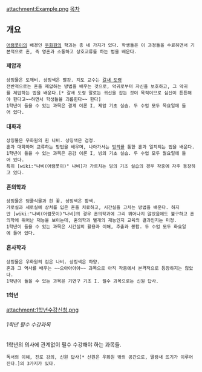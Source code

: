 attachment:Example.png
[[목차]]

== 개요 ==
 [[어렴풋이]]의 배경인 [[우화원]]의 학과는 총 네 가지가 있다. 학생들은 이 과정들을 수료하면서 기본적으로 혼, 즉 영혼과 소통하고 상호교류를 하는 법을 배운다. 

==== 제압과 ====
 상징물은 도깨비. 상징색은 빨강. 지도 교수는 [[갈새 도령]]
 전반적으로는 혼을 제압하는 방법을 배우는 것으로, 악귀로부터 자신을 보호하고, 그 악귀를 제압하는 법을 배운다.[* 갈새 도령 말로는 귀신을 잡는 것이 목적이므로 심신이 튼튼해야 한다고~~하면서 학생들을 괴롭힌다~~ 한다]
 1학년이 들을 수 있는 과목은 결계 이론 I, 제압 기초 실습. 두 수업 모두 목요일에 들어 있다.

==== 대화과 ====
 상징물은 우화원의 흰 나비. 상징색은 검정.
 혼과 대화하며 교류하는 방법을 배우며, 나아가서는 [[빙의]]를 통한 혼과 일치되는 법을 배운다.
 1학년이 들을 수 있는 과목은 공감 이론 I, 빙의 기초 실습. 두 수업 모두 월요일에 들어 있다. 
 특히 [wiki:"나비(어렴풋이)" 나비]가 가르치는 빙의 기초 실습의 경우 작중에 자주 등장하고 있다.

==== 혼의학과 ====
 상징물은 덩쿨식물과 흰 꽃. 상징색은 황색.
 가로실과 세로실에 상처를 입은 혼을 치료하고, 시간실을 고치는 방법을 배운다. 하지만 [wiki:"나비(어렴풋이)"나비]의 경우 혼의학과에 그리 뛰어나지 않았음에도 불구하고 혼의학에 뛰어난 재능을 보이는데, 혼의학과 별개의 재능인지 교육의 결과인지는 미정. 
 1학년이 들을 수 있는 과목은 시간실의 활용과 이해, 추출과 봉합. 두 수업 모두 화요일에 들어 있다.

==== 혼사학과 ====
 상징물은 우화원의 검은 나비. 상징색은 하양.
 혼과 그 역사를 배우는 ~~으아아아아~~ 과목으로 아직 작중에서 본격적으로 등장하지는 않았다. 
 1학년이 들을 수 있는 과목은 기연구 기초 I. 필수 과목으로는 신원 답사.

==== 1학년 ====
attachment:1학년수강신청.png

====== 1학년 필수 수강과목 ======
1학년의 의사에 관계없이 필수 수강해야 하는 과목들. 
 독서의 이해, 진로 강의, 신원 답사[* 신원은 우화원 밖의 공간으로, 딸랑새 뜨기가 이루어진다.]의 3가지가 있다.
